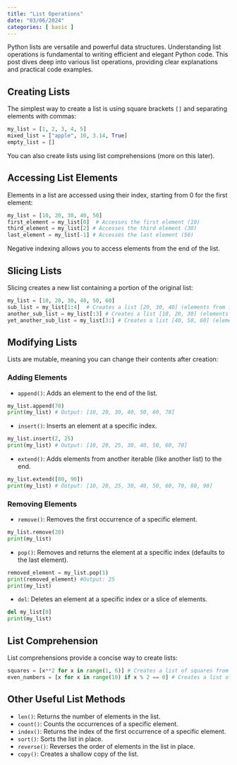```yaml
---
title: "List Operations"
date: "03/06/2024"
categories: [ basic ]
---
```



Python lists are versatile and powerful data structures.  Understanding list operations is fundamental to writing efficient and elegant Python code. This post dives deep into various list operations, providing clear explanations and practical code examples.


## Creating Lists

The simplest way to create a list is using square brackets `[]` and separating elements with commas:

```python
my_list = [1, 2, 3, 4, 5]
mixed_list = ["apple", 10, 3.14, True]
empty_list = []
```

You can also create lists using list comprehensions (more on this later).


## Accessing List Elements

Elements in a list are accessed using their index, starting from 0 for the first element:

```python
my_list = [10, 20, 30, 40, 50]
first_element = my_list[0]  # Accesses the first element (10)
third_element = my_list[2] # Accesses the third element (30)
last_element = my_list[-1] # Accesses the last element (50)
```

Negative indexing allows you to access elements from the end of the list.


## Slicing Lists

Slicing creates a new list containing a portion of the original list:

```python
my_list = [10, 20, 30, 40, 50, 60]
sub_list = my_list[1:4]  # Creates a list [20, 30, 40] (elements from index 1 up to, but not including, 4)
another_sub_list = my_list[:3] # Creates a list [10, 20, 30] (elements from the beginning up to index 3)
yet_another_sub_list = my_list[3:] # Creates a list [40, 50, 60] (elements from index 3 to the end)
```


## Modifying Lists

Lists are mutable, meaning you can change their contents after creation:


### Adding Elements

* `append()`: Adds an element to the end of the list.

```python
my_list.append(70) 
print(my_list) # Output: [10, 20, 30, 40, 50, 60, 70]
```

* `insert()`: Inserts an element at a specific index.

```python
my_list.insert(2, 25)
print(my_list) # Output: [10, 20, 25, 30, 40, 50, 60, 70]
```

* `extend()`: Adds elements from another iterable (like another list) to the end.

```python
my_list.extend([80, 90])
print(my_list) # Output: [10, 20, 25, 30, 40, 50, 60, 70, 80, 90]
```

### Removing Elements

* `remove()`: Removes the first occurrence of a specific element.

```python
my_list.remove(20)
print(my_list)
```

* `pop()`: Removes and returns the element at a specific index (defaults to the last element).

```python
removed_element = my_list.pop(1)
print(removed_element) #Output: 25
print(my_list)
```

* `del`: Deletes an element at a specific index or a slice of elements.

```python
del my_list[0]
print(my_list)
```


## List Comprehension

List comprehensions provide a concise way to create lists:

```python
squares = [x**2 for x in range(1, 6)] # Creates a list of squares from 1 to 25: [1, 4, 9, 16, 25]
even_numbers = [x for x in range(10) if x % 2 == 0] # Creates a list of even numbers from 0 to 9: [0, 2, 4, 6, 8]
```

## Other Useful List Methods

* `len()`: Returns the number of elements in the list.
* `count()`: Counts the occurrences of a specific element.
* `index()`: Returns the index of the first occurrence of a specific element.
* `sort()`: Sorts the list in place.
* `reverse()`: Reverses the order of elements in the list in place.
* `copy()`: Creates a shallow copy of the list.
